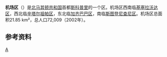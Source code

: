{{Infobox settlement
| name = 机场区
|other_name                 = Municipality of Aerodrom
|native_name          = Општина Аеродром
|native_name_lang     = mk
|settlement_type      = 市镇
|subdivision_type     = [[国家|国家]]
|subdivision_name     = {{NMK}}
|subdivision_type1    = [[北馬其頓統計區列表|统计区]]
|subdivision_name1    = [[File:Logo_of_Skopje_Region.svg|13px]] {{tsl|en|Skopje Statistical Region||Skopje}}
|image_map=Map of Aerodrom Municipality, Macedonia.svg
|image_flag           = Flag of Aerodrom Municipality, North Macedonia.svg
|image_seal   = Coat of arms of Aerodrom Municipality, 2012-present.svg
|seat_type            = 区府
|seat                 = [[斯科普里|斯科普里]]
|leader_title         = 市长
|leader_name          = {{tsl|en|Timčo Mucunski||Timčo Mucunski}} ([[马其顿内部革命组织－马其顿民族统一民主党|VMRO-DPMNE]])<ref>[https://rezultati2021lokalni1krug.sec.mk/mk/mayr/r/2 Local Elections 2021 – Mayor of Aerodrom] {{Wayback|url=https://rezultati2021lokalni1krug.sec.mk/mk/mayr/r/2 |date=20211101145605 }}. State Election Comission.</ref>
|area_total_km2       = 20 
|population_total     = 72009<ref>{{Cite web|url=http://www.aerodrom.gov.mk/page/portret|title=Општина Аеродром|website=www.aerodrom.gov.mk|access-date=2022-01-30|archive-date=2020-12-03|archive-url=https://web.archive.org/web/20201203041929/http://aerodrom.gov.mk/page/portret}}</ref>
|population_density_km2   = 3600.45
|website              = http://www.aerodrom.gov.mk
|coordinates          = {{coord|41|59|N|21|28|E|display=inline,title}}
|timezone             = [[欧洲中部时间|CET]]
|utc_offset           = +1
}}
'''机场区'''（{{lang-mk|Општина Аеродром}}）是[[北马其顿共和国|北马其顿共和国]]首都[[斯科普里|斯科普里]]的一个区。机场区西南临[[基塞拉沃达区|基塞拉沃达区]]，西北临[[辛塔尔祖帕区|辛塔尔祖帕区]]，东北临[[加齐巴巴区|加齐巴巴区]]，南临[[斯图登尼查尼区|斯图登尼查尼区]]。机场区总面积21.85 km²，总人口72,009（2002年）。

==参考资料==
{{refs}}

{{北馬其頓行政區劃}}
{{normdaten}}

[[Category:北马其顿行政区划|A]]
{{NorthMacedonia-geo-stub}}